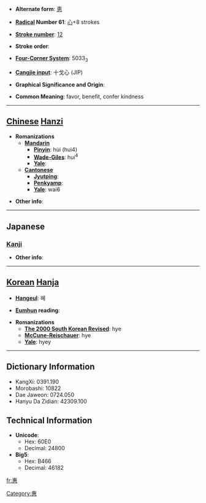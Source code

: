 * '''Alternate form''': [[恵]]

* '''[[Wiktionary:Chinese radical index| Radical]] Number 61''': [[Wiktionary:Chinese radical index 心|心]]+8 strokes

* '''[[Wiktionary:Chinese total strokes index|Stroke number]]''': [[Wiktionary:Chinese total strokes index 12|12]]

* '''Stroke order''': 

* '''[[Wiktionary:Chinese four corner index|Four-Corner System]]''': 5033<sub>3</sub>

* '''[[Wiktionary:Chinese Cangjie index|Cangjie input]]''': 十戈心 (JIP)

* '''Graphical Significance and Origin''': 

* '''Common Meaning''': favor, benefit, confer kindness

----

== [[Chinese]] [[Hanzi]] ==

* '''Romanizations'''
** '''[[Mandarin]]'''
*** '''[[Pinyin]]''': hùi (hui4)
*** '''[[Wade-Giles]]''': hui<sup>4</sup>
*** '''[[Yale]]''': 
** '''[[Cantonese]]'''
*** '''[[Jyutping]]''':
*** '''[[Penkyamp]]''': 
*** '''[[Yale]]''': wai6

* '''Other info''': 

----

==Japanese==
===[[Kanji]]===
{{kanji|on readings=[[けい]] (kei), [[え]] (e)|kun readings=[[めぐむ]] (megumu), [[めぐみ]] (megumi)}}

* '''Other info''':  

----

== [[Korean]] [[Hanja]] ==

* '''[[Hangeul]]''': 혜

* '''[[Eumhun]] reading''': 

* '''Romanizations'''
** '''[[The 2000 South Korean Revised Romanization|The 2000 South Korean Revised]]''': hye
** '''[[McCune-Reischauer]]''': hye
** '''[[Yale]]''': hyey

----

== Dictionary Information ==

* KangXi: 0391.190
* Morobashi: 10822
* Dae Jaweon: 0724.050
* Hanyu Da Zidian: 42309.100

== Technical Information ==

* '''Unicode''':
** Hex: 60E0
** Decimal: 24800
* '''Big5''':
** Hex: B466
** Decimal: 46182

[[fr:惠]]
[[Category:惠]]